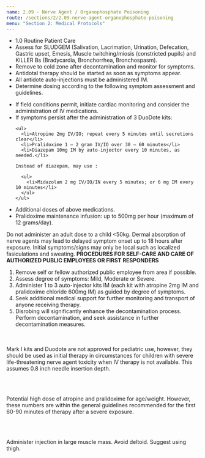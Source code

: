 ```yaml
---
name: 2.09 - Nerve Agent / Organophosphate Poisoning
route: /sections/2/2.09-nerve-agent-organophosphate-poisoning
menu: "Section 2: Medical Protocols"
---
```



<EMTLevel level="first-responder">
    <EMTLevel level="basic">
      <EMTLevel level="advanced">
        <ul>
          <li>
            <MyLink to="/sections/1/1.0-routine-patient-care">
              1.0 Routine Patient Care
            </MyLink>
          </li>
          <li>
            Assess for SLUDGEM (Salivation, Lacrimation, Urination, Defecation, Gastric
            upset, Emesis, Muscle twitching/miosis (constricted pupils) and KILLER Bs
            (Bradycardia, Bronchorrhea, Bronchospasm).
          </li>
          <li>Remove to cold zone after decontamination and monitor for symptoms.</li>
          <li>Antidotal therapy should be started as soon as symptoms appear.</li>
          <li>All antidote auto-injections must be administered IM.</li>
          <li>
            Determine dosing according to the following symptom assessment and guidelines.
          </li>
        </ul>
      </EMTLevel>
    </EMTLevel>
</EMTLevel>
<EMTLevel level="paramedic">
  <ul>
    <li>
      If field conditions permit, initiate cardiac monitoring and consider the
      administration of IV medications.
    </li>
    <li>If symptoms persist after the administration of 3 DuoDote kits:</li>

    <ul>
      <li>Atropine 2mg IV/IO; repeat every 5 minutes until secretions clear</li>
      <li>Pralidoxime 1 – 2 gram IV/IO over 30 – 60 minutes</li>
      <li>Diazepam 10mg IM by auto-injector every 10 minutes, as needed.</li>

    Instead of diazepam, may use :

      <ul>
        <li>Midazolam 2 mg IV/IO/IN every 5 minutes; or 6 mg IM every 10 minutes</li>
      </ul>
    </ul>
  </ul>
</EMTLevel>

<EMTLevel level="paramedic" medControl={true}>
  <ul>
    <li>
      Additional doses of above medications.
    </li>
    <li>
      Pralidoxime maintenance infusion: up to 500mg per hour (maximum of 12
      grams/day).
    </li>
  </ul>
</EMTLevel>


<Caution id="caution-1">
  Do not administer an adult dose to a child &lt;50kg.
</Caution>

<Caution id="caution-2">
  Dermal absorption of nerve agents may lead to delayed symptom
  onset up to 18 hours after exposure. Initial symptoms/signs may only be
  local such as localized fasiculations and sweating.
</Caution>

<Note id="note-1">
  <strong>PROCEDURES FOR SELF-CARE AND CARE OF AUTHORIZED PUBLIC EMPLOYEES
  OR FIRST RESPONDERS</strong>
  <ol style="text-align: left;">
    <li>Remove self or fellow authorized public employee from area if possible.</li>
    <li>Assess degree of symptoms: Mild, Moderate or Severe.</li>
    <li>
      Administer 1 to 3 auto-injector kits IM (each kit with atropine 2mg IM and pralidoxime chloride
      600mg IM) as guided by degree of symptoms.
    </li>
    <li>
      Seek additional medical support for further monitoring and transport of anyone receiving therapy.
    </li>
    <li>
      Disrobing will significantly enhance the decontamination process. Perform decontamination, and
      seek assistance in further decontamination measures.
    </li>
  </ol>
</Note>

<OrganophosphateTable />

<PediatricNerveAgent />

<br />

<PediatricAtropens />

<br /> 

<AdultAutoInjectors />

<Note id="note-2" alignment="left">
  Mark I kits and Duodote are not approved for pediatric use, however, they should be used as
  initial therapy in circumstances for children with severe life-threatening nerve agent toxicity when IV
  therapy is not available. This assumes 0.8 inch needle insertion depth.

  <br /><br />

  Potential high dose of atropine and pralidoxime for age/weight. However, these numbers are
  within the general guidelines recommended for the first 60-90 minutes of therapy after a severe
  exposure.

  <br /><br />

  Administer injection in large muscle mass. Avoid deltoid. Suggest using thigh.
</Note>
